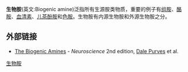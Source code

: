 {{Request translation|en|}}

'''生物胺'''(英文:Biogenic amine)泛指所有生源胺类物质，重要的例子有[[组胺|组胺]]、[[酪胺|酪胺]]、[[血清素|血清素]]、[[儿茶酚胺|儿茶酚胺]]和[[色胺|色胺]]。生物胺有内源生物胺和外源生物胺之分。

==外部链接==
* [http://www.ncbi.nlm.nih.gov/books/bv.fcgi?rid=neurosci.section.405 The Biogenic Amines] - ''Neuroscience'' 2nd edition, [[Dale_Purves|Dale Purves]] et al.

[[Category:生物胺|]]
